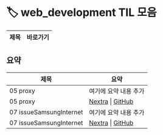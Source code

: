 
# 🏷️ web_development TIL 모음

<LabelIcons />

| 제목 | 바로가기 |
|------|----------|

## 요약

| 제목 | 요약 |
|------|------|
| 05 proxy | 여기에 요약 내용 추가 |
| 05 proxy | [Nextra](/til/til-2025/til-07/05-proxy) \| [GitHub](https://github.com/MinHyeok-lee1/TIL/blob/main/2025/07/05-proxy.md) |
| 07 issueSamsungInternet | 여기에 요약 내용 추가 |
| 07 issueSamsungInternet | [Nextra](/til/til-2025/til-07/07-issueSamsungInternet) \| [GitHub](https://github.com/MinHyeok-lee1/TIL/blob/main/2025/07/07-issueSamsungInternet.md) |
